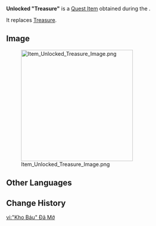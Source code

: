 {{Item Infobox
|id           = 120722
|image        = Item Unlocked "Treasure".png
|type         = Quest Items
|description  = An old pocket watch.<br>It seems to have stopped at a certain instant, the beautiful memory of a moment becoming eternal.
|source1      = [[Search in the Algae Sea (Quest)|Search in the Algae Sea]]
}}
'''Unlocked "Treasure"''' is a [[Quest Item]] obtained during the {{Quest|Search in the Algae Sea (Quest)}}.

It replaces [[Treasure]].

==Image==
[[File:Item Unlocked Treasure Image.png|300px]]

==Other Languages==
{{Other Languages|default_hidden=1
|en      = Unlocked "Treasure"
|zhs     = 开启的「宝物」
|zhs_rm  = 
|zht     = 開啟的「寶物」
|zht_rm  = 
|ja      = 開けられた「宝物」
|ja_rm   = Akerareta "Takaramono"
|ko      = 열린 「보물」
|ko_rm   = 
|es      = Tesoro abierto
|fr      = «&nbsp;Trésor&nbsp;» déverrouillé
|ru      = Открытое «сокровище»
|th      = "สมบัติ" ที่เปิดแล้ว
|th_rm   = 
|vi      = "Kho Báu" Đã Mở
|de      = Geöffneter „Schatz“
|id      = "Harta Karun" yang Terbuka
|pt      = "Tesouro" Desbloqueado
|tr      = Açık "Hazine"
|it      = "Tesoro" sbloccato
}}

==Change History==
{{Change History|4.2}}

[[vi:"Kho Báu" Đã Mở]]